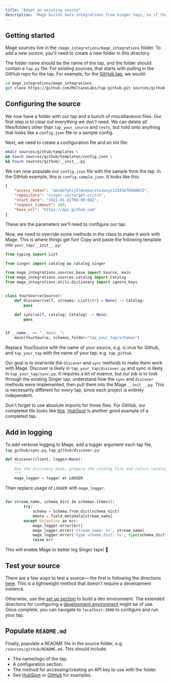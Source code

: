 ```yaml
---
title: "Adapt an existing source"
description: "Mage builds data integrations from Singer taps, so if there's a source you want to use that isn't supported yet, you can adapt it yourself!"
---
```


## Getting started

Mage sources live in the `/mage_integrations/mage_integrations` folder. To add a new source, you'll need to create a new folder in this directory.

The folder name should be the name of the tap, and the folder should contain a `tap.py` file. For existing sources, that starts with pulling in the GitHub repo for the tap. For example, for the [GitHub tap](https://github.com/MeltanoLabs/tap-github), we would:

```bash
cd mage_integrations/mage_integrations
git clone https://github.com/MeltanoLabs/tap-github.git sources/github
```

## Configuring the source

We now have a folder with our tap and a bunch of miscellaneous files. Our first step is to clear out everything we _don't_ need. We can delete all files/folders other than `tap_your_source` and `tests`, but hold onto anything that looks like a `config.json` file or a sample config.

Next, we need to create a configuration file and an init file:

```bash
mkdir sources/github/templates \
&& touch sources/github/templates/config.json \
&& touch sources/github/__init__.py
```

We can now populate our `config.json` file with the sample from the tap. In the GitHub example, this is `config.sample.json`. It looks like this:

```json
{
    "access_token": "abcdefghijklmnopqrstuvwxyz1234567890ABCD",
    "repository": "singer-io/target-stitch",
    "start_date": "2021-01-01T00:00:00Z",
    "request_timeout": 300,
    "base_url": "https://api.github.com"
}
```

These are the parameters we'll need to configure our tap.

Now, we need to override some methods in the class to make it work with Mage. This is where things get fun! Copy and paste the following template into `your_tap/__init__.py`:

```python
from typing import List

from singer import catalog as catalog_singer

from mage_integrations.sources.base import Source, main
from mage_integrations.sources.catalog import Catalog
from mage_integrations.utils.dictionary import ignore_keys


class YourSource(Source):
    def discover(self, streams: List[str] = None) -> Catalog:
        pass

    def sync(self, catalog: Catalog) -> None:
        pass


if __name__ == "__main__":
    main(YourSource, schemas_folder="tap_your_tap/schemas")
```

Replace YourSource with the name of your source, e.g. `Github` for Github, and `tap_your_tap` with the name of your tap, e.g. `tap_github`.

Our goal is to overwrite the `discover` and `sync` methods to make them work with Mage. Discover is likely in `tap_your_tap/discover.py` and sync is likely in `tap_your_tap/sync.py`. It requires a bit of nuance, but our job is to look through the existing Singer tap, understand how the `sync` and `discover` methods were implemented, then pull them into the Mage `__init__.py`. This is necessarily different for every tap, since each project is entirely independent.

Don't forget to use absolute imports for these files. For GitHub, our completed file looks like [this](TODO). [HubSpot](https://github.com/mage-ai/mage-ai/tree/master/mage_integrations/mage_integrations/sources/hubspot) is another good example of a completed tap.

## Add in logging

To add verbose logging to Mage, add a logger argument each tap file, `tap_github/sync.py`, `tap_github/discover.py`:

```python
def discover(client, logger=None):
    """
    Run the discovery mode, prepare the catalog file and return catalog.
    """
    mage_logger = logger or LOGGER
```

Then replace usage of `LOGGER` with `mage_logger`.

```python

for stream_name, schema_dict in schemas.items():
        try:
            schema = Schema.from_dict(schema_dict)
            mdata = field_metadata[stream_name]
        except Exception as err:
            mage_logger.error(err)
            mage_logger.error('stream_name: %s', stream_name)
            mage_logger.error('type schema_dict: %s', type(schema_dict))
            raise err
```

This will enable Mage to better log Singer taps! 🥳

## Test your source

There are a few ways to test a source— the first is following the directions [here](https://github.com/mage-ai/mage-ai/blob/master/mage_integrations/README.md#testing-sync-locally). This is a lightweight method that doesn't require a development instance. 

Otherwise, use the [set up section](https://github.com/mage-ai/mage-ai/blob/master/README_dev.md) to build a dev environment. The extended directions for configuring a [development environment](https://github.com/mage-ai/mage-ai/blob/master/README_dev.md) might be of use. Once complete, you can navigate to `localhost:3000` to configure and run your tap.

## Populate `README.md`

Finally, populate a README file in the source folder, e.g. `/sources/github/README.md`. This should include:

* The name/logo of the tap.
* A configuration section.
* The method for accessing/creating an API key to use with the folder.
* See [HubSpot](https://github.com/mage-ai/mage-ai/tree/master/mage_integrations/mage_integrations/sources/hubspot) or [GitHub](https://github.com/mage-ai/mage-ai/tree/master/mage_integrations/mage_integrations/sources/github) for examples.
